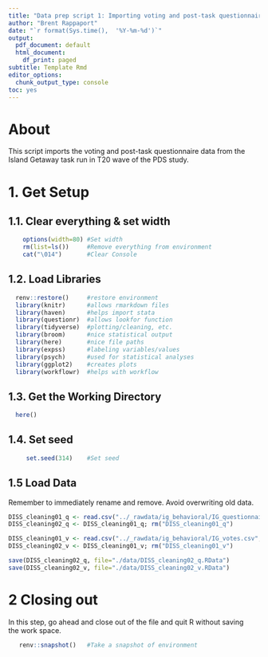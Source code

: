 ```yaml
---
title: "Data prep script 1: Importing voting and post-task questionnaire data for Island Getaway Preschool Depression Study Wave T20"
author: "Brent Rappaport"
date: "`r format(Sys.time(),  '%Y-%m-%d')`"
output:
  pdf_document: default
  html_document:
    df_print: paged
subtitle: Template Rmd
editor_options:
  chunk_output_type: console
toc: yes
---
```


# About
This script imports the voting and post-task questionnaire data from the Island Getaway task run in T20 wave of the PDS study.

# 1. Get Setup
## 1.1. Clear everything & set width
```r
    options(width=80) #Set width
    rm(list=ls())     #Remove everything from environment
    cat("\014")       #Clear Console
```

## 1.2. Load Libraries
```r
  renv::restore()     #restore environment
  library(knitr)      #allows rmarkdown files
  library(haven)      #helps import stata
  library(questionr)  #allows lookfor function
  library(tidyverse)  #plotting/cleaning, etc.
  library(broom)      #nice statistical output
  library(here)       #nice file paths
  library(expss)      #labeling variables/values
  library(psych)      #used for statistical analyses
  library(ggplot2)    #creates plots
  library(workflowr)  #helps with workflow
```

## 1.3. Get the Working Directory
```r
  here()
```

## 1.4. Set seed
```r
     set.seed(314)    #Set seed
```

## 1.5 Load Data
Remember to immediately rename and remove. Avoid overwriting old data.
```r
DISS_cleaning01_q <- read.csv("../_rawdata/ig_behavioral/IG_questionnaire.csv", na="NA")
DISS_cleaning02_q <- DISS_cleaning01_q; rm("DISS_cleaning01_q")

DISS_cleaning01_v <- read.csv("../_rawdata/ig_behavioral/IG_votes.csv", na="NA")
DISS_cleaning02_v <- DISS_cleaning01_v; rm("DISS_cleaning01_v")

save(DISS_cleaning02_q, file="./data/DISS_cleaning02_q.RData")
save(DISS_cleaning02_v, file="./data/DISS_cleaning02_v.RData")
```

# 2 Closing out
  In this step, go ahead and close out of the file and quit R without saving  
  the work space.
```r
   renv::snapshot()   #Take a snapshot of environment
```


